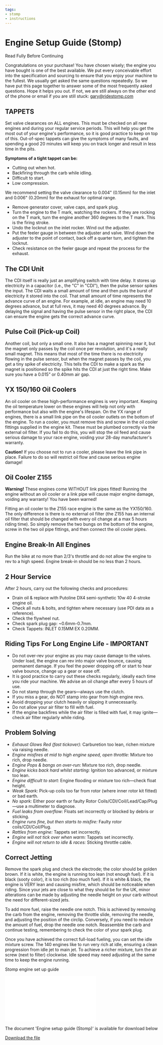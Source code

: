 ```yaml
---
tags:
- stomp
- instructions
---
```



# Engine Setup Guide (Stomp)

Read Fully Before Continuing

Congratulations on your purchase! You have chosen wisely; the engine you have bought is one of the best available. We put every conceivable effort into the specification and sourcing to ensure that you enjoy your machine to the fullest. We usually get asked the same questions repeatedly. So we have put this page together to answer some of the most frequently asked questions. Hope it helps you out. If not, we are still always on the other end of the phone or email if you are still stuck: gary@ridestomp.com

## TAPPETS

Set valve clearances on ALL engines. This must be checked on all new engines and during your regular service periods. This will help you get the most out of your engine's performance, so it is good practice to keep on top of this. Out-of-spec tappets can give the symptoms of many faults, and spending a good 20 minutes will keep you on track longer and result in less time in the pits.

**Symptoms of a tight tappet can be:**

- Cutting out when hot.
- Backfiring through the carb while idling.
- Difficult to start.
- Low compression.

We recommend setting the valve clearance to 0.004" (0.15mm) for the inlet and 0.006" (0.20mm) for the exhaust for optimal range.

- Remove generator cover, valve caps, and spark plug.
- Turn the engine to the T mark, watching the rockers. If they are rocking on the T mark, turn the engine another 360 degrees to the T mark. This is the firing stroke.
- Undo the locknut on the inlet rocker. Wind out the adjuster.
- Put the feeler gauge in between the adjuster and valve. Wind down the adjuster to the point of contact, back off a quarter turn, and tighten the locknut.
- Check resistance on the feeler gauge and repeat the process for the exhaust.

## The CDI Unit

The CDI itself is really just an amplifying switch with time delay. It stores up electricity in a capacitor (i.e., the "C" in "CDI"), then the pulse sensor spikes the input. The CDI waits a small amount of time and then puts the burst of electricity it stored into the coil. That small amount of time represents the advance curve of an engine. For example, at idle, an engine may need 10 degrees advance, but at full revs, it may need 40 degrees advance. By delaying the signal and having the pulse sensor in the right place, the CDI can ensure the engine gets the correct advance curve.

## Pulse Coil (Pick-up Coil)

Another coil, but only a small one. It also has a magnet spinning near it, but the magnet only passes by the coil once per revolution, and it's a really small magnet. This means that most of the time there is no electricity flowing in the pulse sensor, but when the magnet passes by the coil, you get a tiny spike of electricity. This tells the CDI to make a spark as the magnet is positioned so the spike hits the CDI at just the right time. Make sure you have a 0.015” or 0.40mm air gap.

## YX 150/160 Oil Coolers

An oil cooler on these high-performance engines is very important. Keeping the oil temperature lower on these engines will help not only with performance but also with the engine's lifespan. On the YX range of engines, there is a small link pipe on the oil cooler outlets on the bottom of the engine. To run a cooler, you must remove this and screw in the oil cooler fittings supplied in the engine kit. These must be plumbed correctly via the external oil filter. If you fail to do this, you will stop the oil feed and cause serious damage to your race engine, voiding your 28-day manufacturer's warranty.

**Caution!** If you choose not to run a cooler, please leave the link pipe in place. Failure to do so will restrict oil flow and cause serious engine damage!

## Oil Cooler Z155

**Warning!** These engines come WITHOUT link pipes fitted! Running the engine without an oil cooler or a link pipe will cause major engine damage, voiding any warranty! You have been warned!

Fitting an oil cooler to the Z155 race engine is the same as the YX150/160. The only difference is there is no external oil filter (the Z155 has an internal oil filter that should be changed with every oil change at a max 5 hours riding time). So simply remove the two bungs on the bottom of the engine, screw in the two oil pipe fittings, and then connect the oil cooler pipes.

## Engine Break-In All Engines

Run the bike at no more than 2/3's throttle and do not allow the engine to rev to a high speed. Engine break-in should be no less than 2 hours.

## 2 Hour Service

After 2 hours, carry out the following checks and procedures:

- Drain oil & replace with Putoline DX4 semi-synthetic 10w 40 4-stroke engine oil.
- Check all nuts & bolts, and tighten where necessary (use PDI data as a reference).
- Check the flywheel nut.
- Check spark plug gap: ~0.6mm-0.7mm.
- Check Tappets: INLET 0.15MM EX 0.20MM.

## Riding Tips For Long Engine Life - IMPORTANT

- Do not over-rev your engine as you may cause damage to the valves. Under load, the engine can rev into major valve bounce, causing permanent damage. If you feel the power dropping off or start to hear valve bounce, change up a gear or ease off.
- It is good practice to carry out these checks regularly, ideally each time you ride your machine. We advise an oil change after every 5 hours of use.
- Do not stamp through the gears—always use the clutch.
- If you miss a gear, do NOT stamp into gear from high engine revs.
- Avoid dropping your clutch heavily or slipping it unnecessarily.
- Do not allow your air filter to fill with fuel.
- If the engine backfires while the air filter is filled with fuel, it may ignite—check air filter regularly while riding.

## Problem Solving

- *Exhaust Glows Red (fast tickover):* Carburetion too lean, richen mixture via raising needle.
- *Engine misfires at mid to high engine speed, open throttle:* Mixture too rich, drop needle.
- *Engine Pops & bangs on over-run:* Mixture too rich, drop needle.
- *Engine kicks back hard whilst starting:* Ignition too advanced, or mixture too lean.
- *Engine difficult to start:* Engine flooding or mixture too rich—check float height.
- *Weak Spark:* Pick-up coils too far from rotor (where inner rotor kit fitted) or bad earth.
- *No spark:* Either poor earth or faulty Rotor Coils/CDI/Coil/Lead/Cap/Plug—use a multimeter to diagnose.
- *Fuel leaks from overflow:* Floats set incorrectly or blocked by debris or sticking.
- *Engine runs fine, but then starts to misfire:* Faulty rotor coils/CDI/Coil/Plug.
- *Rattles from engine:* Tappets set incorrectly.
- *Engine will not tick over when warm:* Tappets set incorrectly.
- *Engine will not return to idle & races:* Sticking throttle cable.

## Correct Jetting

Remove the spark plug and check the electrode; the color should be golden brown. If it is white, the engine is running too lean (not enough fuel). If it is black (sooty color), it is too rich (too much fuel). If it is white & black, the engine is VERY lean and causing misfire, which should be noticeable when riding. Since your jets are close to what they should be for the UK, minor alterations can be made by adjusting the needle height on your carb without the need for different-sized jets.

To add more fuel, raise the needle one notch. This is achieved by removing the carb from the engine, removing the throttle slide, removing the needle, and adjusting the position of the circlip. Conversely, if you need to reduce the amount of fuel, drop the needle one notch. Reassemble the carb and continue testing, remembering to check the color of your spark plug.

Once you have achieved the correct full-load fueling, you can set the idle mixture screw. The 140 engines like to run very rich at idle, ensuring a clean progression from idle jet to main jet. To achieve a richer mixture, turn the air screw (next to filter) clockwise. Idle speed may need adjusting at the same time to keep the engine running.

Stomp engine set up guide

<div style={{ position: 'relative', paddingBottom: '141.4%', height: 0, overflow: 'hidden', maxWidth: '100%', background: '#f0f0f0' }}>
  <iframe
    src="/file/StompEngineSetup.pdf#toolbar=0&navpanes=0&scrollbar=0"
    style={{ position: 'absolute', top: 0, left: 0, width: '100%', height: '100%' }}
    frameBorder="0"
    scrolling="no">
  </iframe>
</div>

The document 'Engine setup guide (Stomp)' is available for download below

[Download the file](../../../static/file/StompEngineSetup.pdf)

